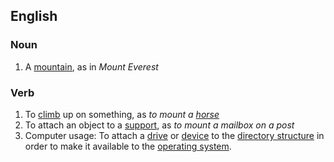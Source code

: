 ==English==

===Noun===

#A [[mountain]], as in ''Mount Everest''

===Verb===

#To [[climb]] up on something, as ''to mount a [[horse]]''
#To attach an object to a [[support]], as ''to mount a mailbox on a post''
#Computer usage: To attach a [[drive]] or [[device]] to the [[directory structure]] in order to make it available to the [[operating system]].